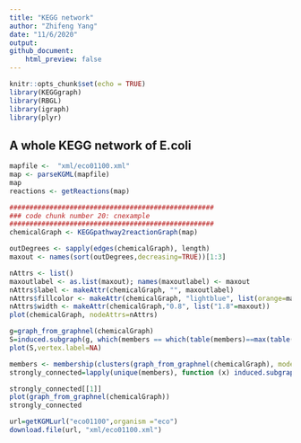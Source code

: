 ---
title: "KEGG network"
author: "Zhifeng Yang"
date: "11/6/2020"
output: 
github_document:
    html_preview: false
---

```{r setup, include=FALSE}
knitr::opts_chunk$set(echo = TRUE)
library(KEGGgraph)
library(RBGL)
library(igraph)
library(plyr)
```

## A whole KEGG network of E.coli

```{r}
mapfile <-  "xml/eco01100.xml"
map <- parseKGML(mapfile)
map
reactions <- getReactions(map)
```


```{r}



###################################################
### code chunk number 20: cnexample
###################################################
chemicalGraph <- KEGGpathway2reactionGraph(map)

outDegrees <- sapply(edges(chemicalGraph), length)
maxout <- names(sort(outDegrees,decreasing=TRUE))[1:3]

nAttrs <- list()
maxoutlabel <- as.list(maxout); names(maxoutlabel) <- maxout
nAttrs$label <- makeAttr(chemicalGraph, "", maxoutlabel)
nAttrs$fillcolor <- makeAttr(chemicalGraph, "lightblue", list(orange=maxout))
nAttrs$width <- makeAttr(chemicalGraph,"0.8", list("1.8"=maxout))
plot(chemicalGraph, nodeAttrs=nAttrs)


```
```{r}

g=graph_from_graphnel(chemicalGraph)
S=induced.subgraph(g, which(members == which(table(members)==max(table(members)))))
plot(S,vertex.label=NA)

members <- membership(clusters(graph_from_graphnel(chemicalGraph), mode="strong"))
strongly_connected=lapply(unique(members), function (x) induced.subgraph(graph_from_graphnel(chemicalGraph), which(members == x)))

strongly_connected[[1]]
plot(graph_from_graphnel(chemicalGraph))
strongly_connected
```




```{r}
url=getKGMLurl("eco01100",organism ="eco")
download.file(url, "xml/eco01100.xml")
```



















